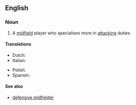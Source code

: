 ==English==

===Noun===
{{wikipedia|Midfielder#Attacking midfielder|attacking midfielder}}
{{en-noun|sg=[[attacking]] [[midfielder]]}}

# {{soccer}} A [[midfield]] player who specialises more in [[attacking]] duties.

====Translations====
{{trans-top| midfield player}}
* Dutch: {{t|nl|aanvallende middenvelder|c}}
* Italian: {{t-|it|trequartista|m|f}}
{{trans-mid}}
* Polish: {{t|pl|ofensywny pomocnik|m}}
* Spanish: {{t|es|mediapunta}}
{{trans-bottom}}

====See also====
* [[defensive midfielder]]